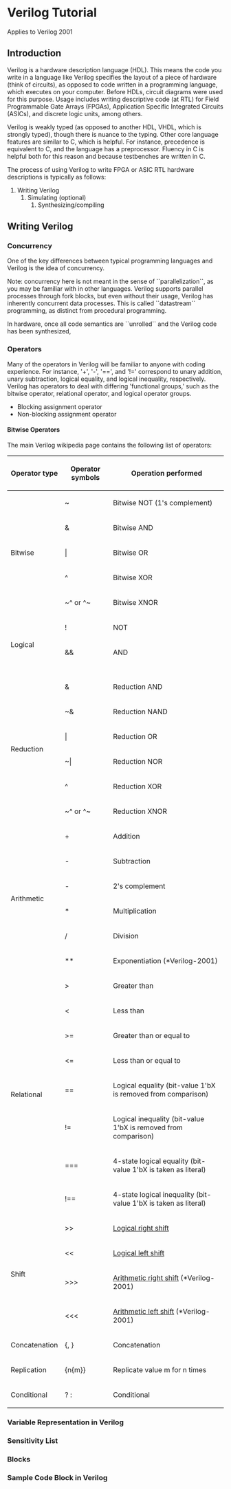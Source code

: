=Verilog Tutorial=
Applies to Verilog 2001

==Introduction==

Verilog is a hardware description language (HDL). This means the code you write in a language like Verilog specifies the layout of a piece of hardware (think of circuits), as opposed to code written in a programming language, which executes on your computer. Before HDLs, circuit diagrams were used for this purpose. 
Usage includes writing descriptive code (at RTL) for Field Programmable Gate Arrays (FPGAs), Application Specific Integrated Circuits (ASICs), and discrete logic units, among others.

Verilog is weakly typed (as opposed to another HDL, VHDL, which is strongly typed), though there is nuance to the typing. Other core language features are similar to C, which is helpful. For instance, precedence is equivalent to C, and the language has a preprocessor. Fluency in C is helpful both for this reason and because testbenches are written in C.  

The process of using Verilog to write FPGA or ASIC RTL hardware descriptions is typically as follows:

# Writing Verilog
## Simulating (optional)
### Synthesizing/compiling

==Writing Verilog== 

===Concurrency===

One of the key differences between typical programming languages and Verilog is the idea of concurrency. 

Note: concurrency here is not meant in the sense of ``parallelization``, as you may be familiar with in other languages. Verilog supports parallel processes through fork blocks, but even without their usage, Verilog has inherently concurrent data processes. This is called ``datastream`` programming, as distinct from procedural programming.

In hardware, once all code semantics are ``unrolled`` and the Verilog code has been synthesized,  

===Operators===

Many of the operators in Verilog will be familiar to anyone with coding experience. For instance, '+', '-', '==', and '!=' correspond to unary addition, unary subtraction, logical equality, and logical inequality, respectively. Verilog has operators to deal with differing 'functional groups,' such as the bitwise operator, relational operator, and logical operator groups. 


* Blocking assignment operator
* Non-blocking assignment operator

====Bitwise Operators====

The main Verilog wikipedia page contains the following list of operators:

{| class=wikitable
|-
! Operator type || Operator symbols || Operation performed
|-
| rowspan=5|Bitwise || ~ || Bitwise NOT (1's complement)
|-
|                      & || Bitwise AND
|-
|              <nowiki>|</nowiki> || Bitwise OR
|-
|                      ^ || Bitwise XOR
|-
|                      ~^ or ^~ || Bitwise XNOR
|-
| rowspan=3|Logical           || ! || NOT
|-
| && || AND
|-
| <nowiki>||</nowiki> ||  OR
|-
| rowspan=6|Reduction || & || Reduction AND
|-
| ~& || Reduction NAND
|-
| <nowiki>|</nowiki> || Reduction OR
|-
| <nowiki>~|</nowiki> || Reduction NOR
|-
| ^ || Reduction XOR
|-
| ~^ or ^~ || Reduction XNOR
|-
| rowspan=6|Arithmetic || + || Addition
|-
| - || Subtraction
|-
| - || 2's complement
|-
| * || Multiplication
|-
| / || Division
|-
| ** || Exponentiation (*Verilog-2001)
|-
| rowspan=8| Relational || > || Greater than
|-
| < || Less than
|-
| >= || Greater than or equal to
|-
| <= || Less than or equal to
|-
| == || Logical equality (bit-value 1'bX is removed from comparison)
|-
| != || Logical inequality (bit-value 1'bX is removed from comparison)
|-
| === || 4-state logical equality (bit-value 1'bX is taken as literal)
|-
| !== || 4-state logical inequality (bit-value 1'bX is taken as literal)
|-
| rowspan=4| Shift || >> || [[Logical shift|Logical right shift]]
|-
| << || [[Logical shift|Logical left shift]]
|-
| >>> || [[Arithmetic shift|Arithmetic right shift]] (*Verilog-2001)
|-
| <<< || [[Arithmetic shift|Arithmetic left shift]] (*Verilog-2001)
|-
| Concatenation || <nowiki>{, }</nowiki> || Concatenation
|-
| Replication || <nowiki>{n{m}}</nowiki> || Replicate value m for n times
|-
| Conditional || ? : || Conditional
|}

===Variable Representation in Verilog===

===Sensitivity List===

===Blocks===

===Sample Code Block in Verilog===

